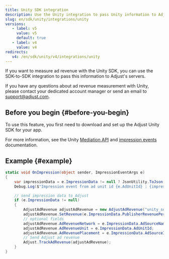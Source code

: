 ```yaml
---
title: Unity SDK integration
description: Use the Unity integration to pass Unity information to Adjust's servers.
slug: en/sdk/unity/integrations/unity
versions:
   - label: v5
     value: v5
     default: true
   - label: v4
     value: v4
redirects:
   v4: /en/sdk/unity/v4/integrations/unity
---
```


If you want to measure ad revenue with the Unity SDK, you can use the SDK-to-SDK integration to pass this information to Adjust's servers.

<Callout type="note">

If you have any questions about ad revenue measurement with Unity, please contact your dedicated account manager or send an email to support@adjust.com.

</Callout>

## Before you begin {#before-you-begin}

To use this feature, you first need to download and set up the Adjust Unity SDK for your app.

For more information, see the Unity [Mediation API](https://docs.unity.com/mediation/APIReferenceUnity.html) and [impression events](https://docs.unity.com/mediation/SDKIntegrationUnityImpressionEvents.html) documentation.

## Example {#example}

```cs
static void OnImpression(object sender, ImpressionEventArgs e)
{
    var impressionData = e.ImpressionData != null ? JsonUtility.ToJson(e.ImpressionData, true) : "null";
    Debug.Log($"Impression event from ad unit id {e.AdUnitId} : {impressionData}");

    // send impression data to Adjust
    if (e.ImpressionData != null)
    {
        AdjustAdRevenue adjustAdRevenue = new AdjustAdRevenue("unity_sdk");
        adjustAdRevenue.SetRevenue(e.ImpressionData.PublisherRevenuePerImpression, e.ImpressionData.Currency);
        // optional fields
        adjustAdRevenue.AdRevenueNetwork = e.ImpressionData.AdSourceName;
        adjustAdRevenue.AdRevenueUnit = e.ImpressionData.AdUnitId;
        adjustAdRevenue.AdRevenuePlacement = e.ImpressionData.AdSourceInstance;
        // Send Adjust ad revenue
        Adjust.TrackAdRevenue(adjustAdRevenue);
    }
}
```
